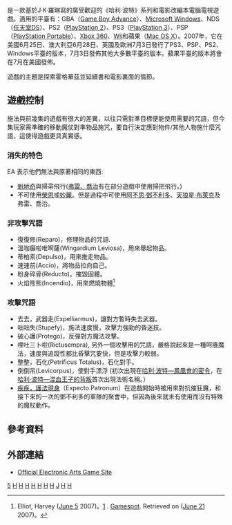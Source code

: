 {{NoteTA
|G1=哈利波特
|G2=Games
|1=zh-cn:哈利·波特与凤凰社;zh-tw:哈利波特－鳳凰會的密令;
}}
{{Infobox VG
| title = 哈利·波特与凤凰社
| image = File:Harry Potter and the Order of the Phoenix Boxart.jpg
| developer = [[美商藝電|EA UK]]
| publisher = [[美商藝電|美商藝電]]
| designer =
| engine =
| released ={{vgrelease|NA|2007年6月25日|AU|2007年6月28日|EU|2007年6月29日}}
| genre = 第三人稱動作冒險遊戲
| modes = 單人遊戲
| platforms = [[Game_Boy_Advance|Game Boy Advance]]<br />[[Nintendo_DS|Nintendo DS]]<br />[[Wii|Wii]]<br />[[PlayStation_2|PlayStation 2]]<br />[[PlayStation_3|PlayStation 3]]<br />[[PlayStation_Portable|PlayStation Portable]]<br />[[Xbox_360|Xbox 360]]<br />[[Microsoft_Windows|Microsoft Windows]]<br />[[Mac_OS_X|Mac OS X]]
}}

{{Vgname|哈利·波特与凤凰社|en=Harry Potter and the Order of the Phoenix|cn=哈利·波特与凤凰社|tw=哈利波特－鳳凰會的密令}}是一款基於J·K·羅琳寫的廣受歡迎的《哈利·波特》系列和電影改編本電腦電視遊戲。適用的平臺有：GBA（[[Game_Boy_Advance|Game Boy Advance]]）、[[Microsoft_Windows|Microsoft Windows]]、NDS（[[任天堂DS|任天堂DS]]）、PS2（[[PlayStation_2|PlayStation 2]]）、PS3（[[PlayStation_3|PlayStation 3]]）、PSP（[[PlayStation_Portable|PlayStation Portable]]）、[[Xbox_360|Xbox 360]]、[[Wii|Wii]]和蘋果（[[Mac_OS_X|Mac OS X]]）。2007年，它在美國6月25日、澳大利亞6月28日、英國及歐洲7月3日發行了PS3、PSP、PS2、Windows平臺的版本，7月3日發佈其他大多數平臺的版本。蘋果平臺的版本將會在7月在美國發佈。

遊戲的主題是探索霍格華茲並延續書和電影裏面的情節。

== 遊戲控制 ==
施法與前幾集的遊戲有很大的差異，以往只需對準目標便能使用需要的咒語，但今集玩家需準確的移動魔仗對準物品施咒，要自行決定應對物件/其他人物施什麼咒語，這使得遊戲更具真實感。

=== 消失的特色 ===
EA 表示他們無法與原著相同的東西:  
*[[魁地奇|魁地奇]]與掃帚飛行([[衛斯理兄弟|弗雷、喬治]]有在部分遊戲中使用掃把飛行。)
*不可使用[[榮恩·衛斯理|榮恩]]或[[妙麗·格蘭傑|妙麗]]。但是過程中可使用[[阿不思·鄧不利多|阿不思·鄧不利多]]、[[天狼星·布萊克|天狼星·布萊克]]及弗雷、喬治。

=== 非攻擊咒語 ===
*復復修(Reparo)，修理物品的咒語.
*溫咖癲啦唯啊薩(Wingardium Leviosa)，用來舉起物品。
*蒂柏索(Depulso)，用來推走物品。
*速速前(Accio)，將物品拉向自己。
*粉身碎骨(Reducto)。摧毀固體。
*火焰熊熊(Incendio)，用來燃燒物體<ref>Elliot, Harvey ([[June_5|June 5]] 2007)。[http://www.gamespot.com/wii/adventure/harrypotterphoenix/news.html?sid=6172009&om_act=convert&om_clk=mostpop&tag=mostpop;title;1] {{Wayback|url=http://www.gamespot.com/wii/adventure/harrypotterphoenix/news.html?sid=6172009&om_act=convert&om_clk=mostpop&tag=mostpop;title;1 |date=20070930144436 }}. [[Gamespot|Gamespot]]. Retrieved on ([[June_21|June 21]] 2007)。</ref>

=== 攻擊咒語 ===
*去去，武器走(Expelliarmus)，讓對方暫時失去武器。
*咄咄失(Stupefy)，施法速度慢，攻擊力強勁的昏迷技。
*破心護(Protego)，反彈對方魔法攻擊。
*哩吐三卜啦(Rictusempra), 另外一個攻擊用的咒語，嚴格說起來是一種呵癢魔法，速度與追蹤性都比昏擊咒要快，但是攻擊力較弱。
*整整，石化(Petrificus Totalus)，石化對手。
*倒倒吊(Levicorpus)，使對手漂浮 (初次出現在[[哈利·波特—鳳凰會的密令|哈利·波特—鳳凰會的密令]]，在[[哈利·波特—混血王子的背叛|哈利·波特—混血王子的背叛]]首次出現法術名稱。）
*[[疾疾，護法現身|疾疾，護法現身]]（Expecto Patronum）在遊戲開始時被用來對抗催狂魔，和接下來的一次的鄧不利多的軍隊的聚會中，但因為後來就未有使用而沒有特殊的魔杖動作。

== 參考資料 ==
{{reflist|30em}}

== 外部連結 ==
* [https://web.archive.org/web/20071011011625/http://www.ea.com/harrypotterandtheorderofthephoenix/ Official Electronic Arts Game Site]

{{Harrypotter}}

[[Category:哈利波特系列遊戲|5]]
[[Category:PlayStation_2游戏|H]]
[[Category:PlayStation_3游戏|H]]
[[Category:Wii遊戲|H]]
[[Category:Xbox_360遊戲|H]]
[[Category:Windows遊戲|H]]
[[Category:2007年电子游戏|H]]
[[Category:Game_Boy_Advance遊戲|H]]
[[Category:任天堂DS遊戲|J]]
[[Category:PlayStation_Portable游戏|H]]
[[Category:Game_Mac_OS_X遊戲|H]]